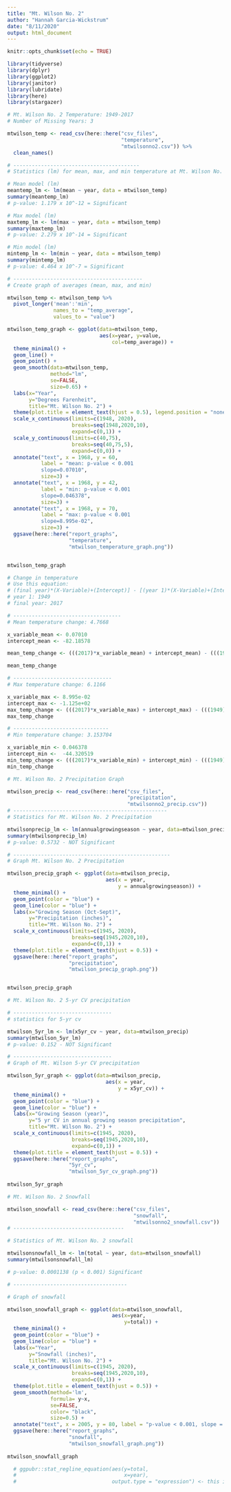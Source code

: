 ```yaml
---
title: "Mt. Wilson No. 2"
author: "Hannah Garcia-Wickstrum"
date: "8/11/2020"
output: html_document
---
```


```r
knitr::opts_chunk$set(echo = TRUE)
```

```r
library(tidyverse)
library(dplyr)
library(ggplot2)
library(janitor)
library(lubridate)
library(here)
library(stargazer)
```

```r
# Mt. Wilson No. 2 Temperature: 1949-2017
# Number of Missing Years: 3

mtwilson_temp <- read_csv(here::here("csv_files",
                                     "temperature",
                                     "mtwilsonno2.csv")) %>%
  clean_names()

# -----------------------------------------
# Statistics (lm) for mean, max, and min temperature at Mt. Wilson No. 2

# Mean model (lm)
meantemp_lm <- lm(mean ~ year, data = mtwilson_temp)
summary(meantemp_lm)
# p-value: 1.179 x 10^-12 = Significant

# Max model (lm)
maxtemp_lm <- lm(max ~ year, data = mtwilson_temp)
summary(maxtemp_lm)
# p-value: 2.279 x 10^-14 = Significant

# Min model (lm)
mintemp_lm <- lm(min ~ year, data = mtwilson_temp)
summary(mintemp_lm)
# p-value: 4.464 x 10^-7 = Significant

# ------------------------------------------
# Create graph of averages (mean, max, and min)

mtwilson_temp <- mtwilson_temp %>%
  pivot_longer('mean':'min',
               names_to = "temp_average",
               values_to = "value")

mtwilson_temp_graph <- ggplot(data=mtwilson_temp, 
                              aes(x=year, y=value, 
                                  col=temp_average)) +
  theme_minimal() +
  geom_line() +
  geom_point() +
  geom_smooth(data=mtwilson_temp,
              method="lm", 
              se=FALSE,
              size=0.65) +
  labs(x="Year",
       y="Degrees Farenheit", 
       title="Mt. Wilson No. 2") +
  theme(plot.title = element_text(hjust = 0.5), legend.position = "none") +
  scale_x_continuous(limits=c(1948, 2020),
                     breaks=seq(1948,2020,10),
                     expand=c(0,1)) +
  scale_y_continuous(limits=c(40,75),
                     breaks=seq(40,75,5),
                     expand=c(0,0)) +
  annotate("text", x = 1968, y = 60,
           label = "mean: p-value < 0.001
           slope=0.07010",
           size=3) +
  annotate("text", x = 1968, y = 42,
           label = "min: p-value < 0.001
           slope=0.046378",
           size=3) +
  annotate("text", x = 1968, y = 70,
           label = "max: p-value < 0.001
           slope=8.995e-02",
           size=3) +
  ggsave(here::here("report_graphs",
                    "temperature",
                    "mtwilson_temperature_graph.png"))


mtwilson_temp_graph
```

```r
# Change in temperature
# Use this equation: 
# (final year)*(X-Variable)+(Intercept)] - [(year 1)*(X-Variable)+(Intercept)
# year 1: 1949
# final year: 2017

# -----------------------------------
# Mean temperature change: 4.7668

x_variable_mean <- 0.07010
intercept_mean <- -82.18578

mean_temp_change <- (((2017)*x_variable_mean) + intercept_mean) - (((1949)*x_variable_mean) + intercept_mean)

mean_temp_change

# --------------------------------
# Max temperature change: 6.1166

x_variable_max <- 8.995e-02
intercept_max <- -1.125e+02
max_temp_change <- (((2017)*x_variable_max) + intercept_max) - (((1949)*x_variable_max) + intercept_max)
max_temp_change

# -------------------------------
# Min temperature change: 3.153704

x_variable_min <- 0.046378
intercept_min <-  -44.320519
min_temp_change <- (((2017)*x_variable_min) + intercept_min) - (((1949)*x_variable_min) + intercept_min)
min_temp_change
```



```r
# Mt. Wilson No. 2 Precipitation Graph

mtwilson_precip <- read_csv(here::here("csv_files",
                                       "precipitation",
                                       "mtwilsonno2_precip.csv"))
# --------------------------------------------------
# Statistics for Mt. Wilson No. 2 Precipitation

mtwilsonprecip_lm <- lm(annualgrowingseason ~ year, data=mtwilson_precip)
summary(mtwilsonprecip_lm)
# p-value: 0.5732 - NOT Significant

# ---------------------------------------------------
# Graph Mt. Wilson No. 2 Precipitation

mtwilson_precip_graph <- ggplot(data=mtwilson_precip,
                                aes(x = year,
                                    y = annualgrowingseason)) +
  theme_minimal() +
  geom_point(color = "blue") +
  geom_line(color = "blue") + 
  labs(x="Growing Season (Oct-Sept)",
       y="Precipitation (inches)",
       title="Mt. Wilson No. 2") +
  scale_x_continuous(limits=c(1945, 2020),
                     breaks=seq(1945,2020,10),
                     expand=c(0,1)) +
  theme(plot.title = element_text(hjust = 0.5)) +
  ggsave(here::here("report_graphs",
                    "precipitation",
                    "mtwilson_precip_graph.png"))


mtwilson_precip_graph

```

```r
# Mt. Wilson No. 2 5-yr CV precipitation 

# --------------------------------
# statistics for 5-yr cv

mtwilson_5yr_lm <- lm(x5yr_cv ~ year, data=mtwilson_precip)
summary(mtwilson_5yr_lm)
# p-value: 0.152 - NOT Significant

# --------------------------------
# Graph of Mt. Wilson 5-yr CV precipitation

mtwilson_5yr_graph <- ggplot(data=mtwilson_precip,
                                aes(x = year,
                                    y = x5yr_cv)) +
  theme_minimal() +
  geom_point(color = "blue") +
  geom_line(color = "blue") + 
  labs(x="Growing Season (year)",
       y="5 yr CV in annual growing season precipitation",
       title="Mt. Wilson No. 2") +
  scale_x_continuous(limits=c(1945, 2020),
                     breaks=seq(1945,2020,10),
                     expand=c(0,1)) +
  theme(plot.title = element_text(hjust = 0.5)) +
  ggsave(here::here("report_graphs",
                    "5yr_cv",
                    "mtwilson_5yr_cv_graph.png"))
  
mtwilson_5yr_graph

```


```r
# Mt. Wilson No. 2 Snowfall

mtwilson_snowfall <- read_csv(here::here("csv_files",
                                         "snowfall",
                                         "mtwilsonno2_snowfall.csv"))
# ------------------------------------

# Statistics of Mt. Wilson No. 2 snowfall

mtwilsonsnowfall_lm <- lm(total ~ year, data=mtwilson_snowfall)
summary(mtwilsonsnowfall_lm)

# p-value: 0.0001138 (p < 0.001) Significant

# -------------------------------------

# Graph of snowfall

mtwilson_snowfall_graph <- ggplot(data=mtwilson_snowfall,
                                  aes(x=year,
                                      y=total)) +
  theme_minimal() +
  geom_point(color = "blue") +
  geom_line(color = "blue") + 
  labs(x="Year",
       y="Snowfall (inches)",
       title="Mt. Wilson No. 2") +
  scale_x_continuous(limits=c(1945, 2020),
                     breaks=seq(1945,2020,10),
                     expand=c(0,1)) +
  theme(plot.title = element_text(hjust = 0.5)) +
  geom_smooth(method='lm',
              formula= y~x,
              se=FALSE,
              color= "black",
              size=0.5) +
  annotate("text", x = 2005, y = 80, label = "p-value < 0.001, slope = -0.7182") +
  ggsave(here::here("report_graphs",
                    "snowfall",
                    "mtwilson_snowfall_graph.png"))
  
mtwilson_snowfall_graph

  # ggpubr::stat_regline_equation(aes(y=total,
  #                                   x=year),
  #                               output.type = "expression") <- this is another option to add the equation to the graph

```

